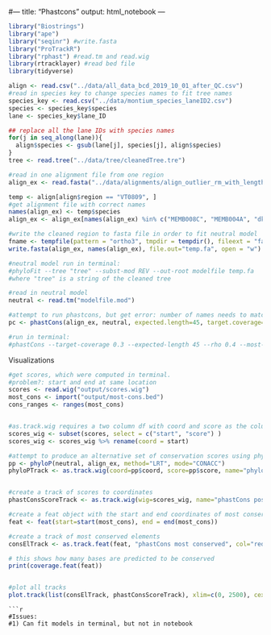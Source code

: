 #---
title: "Phastcons"
output: html_notebook
---

```r
library("Biostrings")
library("ape")
library("seqinr") #write.fasta
library("ProTrackR")
library("rphast") #read.tm and read.wig
library(rtracklayer) #read bed file
library(tidyverse)

align <- read.csv("../data/all_data_bcd_2019_10_01_after_QC.csv")
#read in species key to change species names to fit tree names
species_key <- read.csv("../data/montium_species_laneID2.csv")
species <- species_key$species
lane <- species_key$lane_ID

## replace all the lane IDs with species names
for(j in seq_along(lane)){
  align$species <- gsub(lane[j], species[j], align$species)
}
tree <- read.tree("../data/tree/cleanedTree.tre")

#read in one alignment file from one region
align_ex <- read.fasta("../data/alignments/align_outlier_rm_with_length_VT0809.fa")

temp <- align[align$region == "VT0809", ] 
#get alignment file with correct names
names(align_ex) <- temp$species
align_ex <- align_ex[names(align_ex) %in% c("MEMB008C", "MEMB004A", "dkik") == FALSE]

#write the cleaned region to fasta file in order to fit neutral model
fname <- tempfile(pattern = "ortho3", tmpdir = tempdir(), fileext = "fa")
write.fasta(align_ex, names(align_ex), file.out="temp.fa", open = "w")

#neutral model run in terminal:
#phyloFit --tree "tree" --subst-mod REV --out-root modelfile temp.fa
#where "tree" is a string of the cleaned tree

#read in neutral model 
neutral <- read.tm("modelfile.mod")

#attempt to run phastcons, but get error: number of names needs to match number of sequences
pc <- phastCons(align_ex, neutral, expected.length=45, target.coverage=0.3, rho=0.4)

#run in terminal:
#phastCons --target-coverage 0.3 --expected-length 45 --rho 0.4 --most-conserved most-cons.bed temp.fa modelfile.mod > scores.wig
```

Visualizations

```r

#get scores, which were computed in terminal. 
#problem?: start and end at same location
scores <- read.wig("output/scores.wig")
most_cons <- import("output/most-cons.bed")
cons_ranges <- ranges(most_cons)


#as.track.wig requires a two column df with coord and score as the columns
scores_wig <- subset(scores, select = c("start", "score") )
scores_wig <- scores_wig %>% rename(coord = start)

#attempt to produce an alternative set of conservation scores using phyloP for comparison. Same error as when I try defining pc
pp <- phyloP(neutral, align_ex, method="LRT", mode="CONACC")
phyloPTrack <- as.track.wig(coord=pp$coord, score=pp$score, name="phyloP score", col="blue", smooth=TRUE, horiz.line=0)


#create a track of scores to coordinates
phastConsScoreTrack <- as.track.wig(wig=scores_wig, name="phastCons post prob", col="red", ylim=c(0, 1))

#create a feat object with the start and end coordinates of most conserved elements to pass into as.track.feat
feat <- feat(start=start(most_cons), end = end(most_cons))

#create a track of most conserved elements
consElTrack <- as.track.feat(feat, "phastCons most conserved", col="red")

# this shows how many bases are predicted to be conserved
print(coverage.feat(feat))


#plot all tracks
plot.track(list(consElTrack, phastConsScoreTrack), xlim=c(0, 2500), cex.labels=1.25, cex.axis=1.25, cex.lab=1.5)
```
```
```r
#Issues:
#1) Can fit models in terminal, but not in notebook



```


